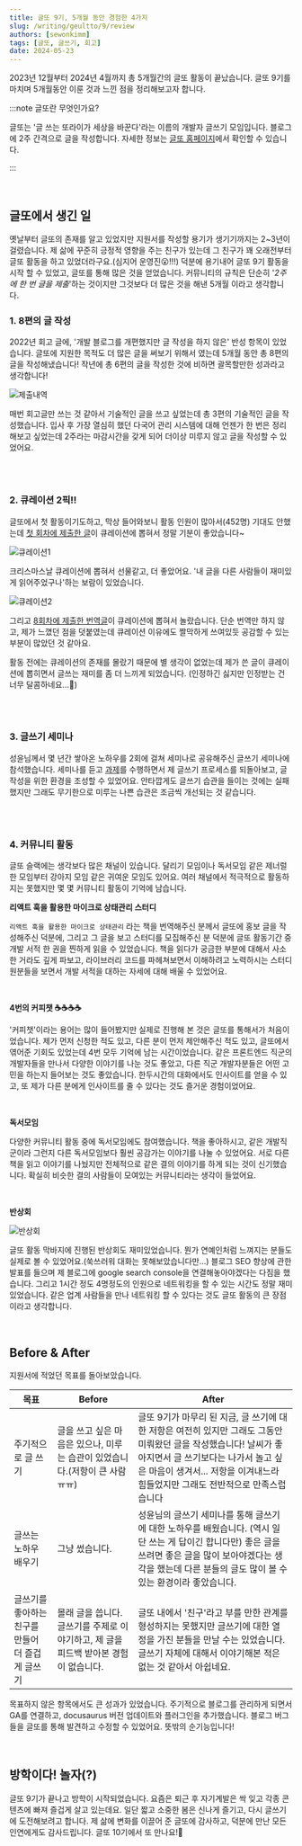 ```yaml
---
title: 글또 9기, 5개월 동안 경험한 4가지
slug: /writing/geultto/9/review
authors: [sewonkimm]
tags: [글또, 글쓰기, 회고]
date: 2024-05-23
---
```


2023년 12월부터 2024년 4월까지 총 5개월간의 글또 활동이 끝났습니다. 글또 9기를 마치며 5개월동안 이룬 것과 느낀 점을 정리해보고자 합니다.

:::note 글또란 무엇인가요?

글또는 '글 쓰는 또라이가 세상을 바꾼다'라는 이름의 개발자 글쓰기 모임입니다. 블로그에 2주 간격으로 글을 작성합니다. 자세한 정보는 [글또 홈페이지](https://geultto.github.io/blog/geultto-summary/)에서 확인할 수 있습니다.

:::

<br />

## 글또에서 생긴 일

옛날부터 글또의 존재를 알고 있었지만 지원서를 작성할 용기가 생기기까지는 2~3년이 걸렸습니다. 제 삶에 꾸준히 긍정적 영향을 주는 친구가 있는데 그 친구가 꽤 오래전부터 글또 활동을 하고 있었더라구요.(심지어 운영진😮!!!) 덕분에 용기내어 글또 9기 활동을 시작 할 수 있었고, 글또를 통해 많은 것을 얻었습니다. 커뮤니티의 규칙은 단순히 '_2주에 한 번 글을 제출_'하는 것이지만 그것보다 더 많은 것을 해낸 5개월 이라고 생각합니다.

<!--truncate-->

### 1. 8편의 글 작성

2022년 회고 글에, '개발 블로그를 개편했지만 글 작성을 하지 않은' 반성 항목이 있었습니다. 글또에 지원한 목적도 더 많은 글을 써보기 위해서 였는데 5개월 동안 총 8편의 글을 작성해냈습니다! 작년에 총 6편의 글을 작성한 것에 비하면 괄목할만한 성과라고 생각합니다!

![제출내역](./제출내역.png)

매번 회고글만 쓰는 것 같아서 기술적인 글을 쓰고 싶었는데 총 3편의 기술적인 글을 작성했습니다. 입사 후 가장 열심히 했던 다국어 관리 시스템에 대해 언젠가 한 번은 정리해보고 싶었는데 2주라는 마감시간을 갖게 되어 더이상 미루지 않고 글을 작성할 수 있었어요.

<br />
<br />

### 2. 큐레이션 2픽!!

글또에서 첫 활동이기도하고, 막상 들어와보니 활동 인원이 많아서(452명) 기대도 안했는데 [첫 회차에 제출한 글](/blog/dev/i18n/tips)이 큐레이션에 뽑혀서 정말 기분이 좋았습니다~

![큐레이션1](../2024-01-06-post/curation.png)

크리스마스날 큐레이션에 뽑혀서 선물같고, 더 좋았어요. '내 글을 다른 사람들이 재미있게 읽어주었구나'하는 보람이 있었습니다.

![큐레이션2](./큐레이션2.png)

그리고 [8회차에 제출한 번역글](/blog/article/90percent)이 큐레이션에 뽑혀서 놀랐습니다. 단순 번역만 하지 않고, 제가 느꼈던 점을 덧붙였는데 큐레이션 이유에도 짤막하게 쓰여있듯 공감할 수 있는 부분이 많았던 것 같아요.

활동 전에는 큐레이션의 존재를 몰랐기 때문에 별 생각이 없었는데 제가 쓴 글이 큐레이션에 뽑히면서 글쓰는 재미를 좀 더 느끼게 되었습니다. (인정하긴 싫지만 인정받는 건 너무 달콤하네요...🍬)

<br />
<br />

### 3. 글쓰기 세미나

성윤님께서 몇 년간 쌓아온 노하우를 2회에 걸쳐 세미나로 공유해주신 글쓰기 세미나에 참석했습니다. 세미나를 듣고 [과제](/blog/writing/geultto/9/review)를 수행하면서 제 글쓰기 프로세스를 되돌아보고, 글 작성을 위한 환경을 조성할 수 있었어요. 안타깝게도 글쓰기 습관을 들이는 것에는 실패했지만 그래도 무기한으로 미루는 나쁜 습관은 조금씩 개선되는 것 같습니다.

<br />
<br />

### 4. 커뮤니티 활동

글또 슬랙에는 생각보다 많은 채널이 있습니다. 달리기 모임이나 독서모임 같은 제너럴한 모임부터 강아지 모임 같은 귀여운 모임도 있어요. 여러 채널에서 적극적으로 활동하지는 못했지만 몇 몇 커뮤니티 활동이 기억에 남습니다.

**리액트 훅을 활용한 마이크로 상태관리 스터디**

`리액트 훅을 활용한 마이크로 상태관리` 라는 책을 번역해주신 분께서 글또에 홍보 글을 작성해주신 덕분에, 그리고 그 글을 보고 스터디를 모집해주신 분 덕분에 글또 활동기간 중 개발 서적 한 권을 찐하게 읽을 수 있었습니다. 책을 읽다가 궁금한 부분에 대해서 사소한 거라도 깊게 파보고, 라이브러리 코드를 파헤쳐보면서 이해하려고 노력하시는 스터디원분들을 보면서 개발 서적을 대하는 자세에 대해 배울 수 있었어요.

<br />

**4번의 커피챗 ☕️☕️☕️☕️**

'커피챗'이라는 용어는 많이 들어봤지만 실제로 진행해 본 것은 글또를 통해서가 처음이었습니다. 제가 먼저 신청한 적도 있고, 다른 분이 먼저 제안해주신 적도 있고, 글또에서 엮어준 기회도 있었는데 4번 모두 기억에 남는 시간이었습니다. 같은 프론트엔드 직군의 개발자들을 만나서 다양한 이야기를 나눈 것도 좋았고, 다른 직군 개발자분들은 어떤 고민을 하는지 들어보는 것도 좋았습니다. 한두시간의 대화에서도 인사이트를 얻을 수 있고, 또 제가 다른 분에게 인사이트를 줄 수 있다는 것도 즐거운 경험이었어요.

<br />

**독서모임**

다양한 커뮤니티 활동 중에 독서모임에도 참여했습니다. 책을 좋아하시고, 같은 개발직군이라 그런지 다른 독서모임보다 훨씬 공감가는 이야기를 나눌 수 있었어요. 서로 다른 책을 읽고 이야기를 나눴지만 전체적으로 같은 결의 이야기를 하게 되는 것이 신기했습니다. 확실히 비슷한 결의 사람들이 모여있는 커뮤니티라는 생각이 들었어요.

<br />

**반상회**

![반상회](./반상회.JPG)

글또 활동 막바지에 진행된 반상회도 재미있었습니다. 뭔가 연예인처럼 느껴지는 분들도 실제로 볼 수 있었어요.(쑥쓰러워 대화는 못해보았습니다만...) 블로그 SEO 향상에 관한 발표를 들으며 제 블로그에 google search console을 연결해놓아야겠다는 다짐을 했습니다. 그리고 1시간 정도 4명정도의 인원으로 네트워킹을 할 수 있는 시간도 정말 재미있었습니다. 같은 업계 사람들을 만나 네트워킹 할 수 있다는 것도 글또 활동의 큰 장점이라고 생각합니다.

<br />

## Before & After

지원서에 적었던 목표를 돌아보았습니다.

| 목표                                             | Before                                                                               | After                                                                                                                                                                                                                                    |
| ------------------------------------------------ | ------------------------------------------------------------------------------------ | ---------------------------------------------------------------------------------------------------------------------------------------------------------------------------------------------------------------------------------------- |
| 주기적으로 글 쓰기                               | 글을 쓰고 싶은 마음은 있으나, 미루는 습관이 있었습니다.(저항이 큰 사람ㅠㅠ)          | 글또 9기가 마무리 된 지금, 글 쓰기에 대한 저항은 여전히 있지만 그래도 그동안 미뤄왔던 글을 작성했습니다! 날씨가 좋아지면서 글 쓰기보다는 나가서 놀고 싶은 마음이 생겨서... 저항을 이겨내느라 힘들었지만 그래도 전반적으로 만족스럽습니다 |
| 글쓰는 노하우 배우기                             | 그냥 썼습니다.                                                                       | 성윤님의 글쓰기 세미나를 통해 글쓰기에 대한 노하우를 배웠습니다. (역시 일단 쓰는 게 답이긴 합니다만) 좋은 글을 쓰려면 좋은 글을 많이 보아야겠다는 생각을 했는데 다른 분들의 글도 많이 볼 수 있는 환경이라 좋았습니다.                    |
| 글쓰기를 좋아하는 친구를 만들어 더 즐겁게 글쓰기 | 몰래 글을 씁니다. 글쓰기를 주제로 이야기하고, 제 글을 피드백 받아본 경험이 없습니다. | 글또 내에서 '친구'라고 부를 만한 관계를 형성하지는 못했지만 글쓰기에 대한 열정을 가진 분들을 만날 수는 있었습니다. 글쓰기 자체에 대해서 이야기해본 적은 없는 것 같아서 아쉽네요.                                                         |

목표하지 않은 항목에서도 큰 성과가 있었습니다. 주기적으로 블로그를 관리하게 되면서 GA를 연결하고, docusaurus 버전 업데이트와 플러그인을 추가했습니다. 블로그 버그들을 글또를 통해 발견하고 수정할 수 있었어요. 뜻밖의 순기능입니다!

<br />

## 방학이다! 놀자(?)

글또 9기가 끝나고 방학이 시작되었습니다. 요즘은 퇴근 후 자기계발은 싹 잊고 각종 콘텐츠에 빠져 즐겁게 살고 있는데요. 일단 짧고 소중한 봄은 신나게 즐기고, 다시 글쓰기에 도전해보려고 합니다. 제 삶에 변화를 이끌어 준 글또에 감사하고, 덕분에 만난 모든 인연에게도 감사드립니다. 글또 10기에서 또 만나요!👐
